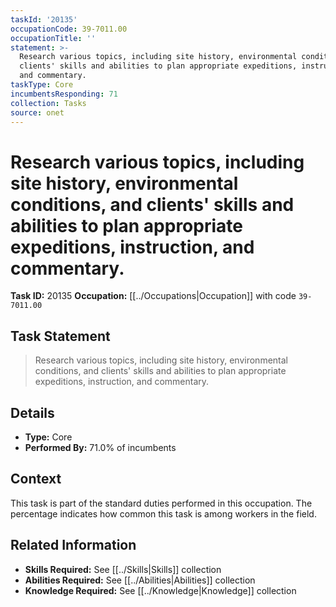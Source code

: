 ```yaml
---
taskId: '20135'
occupationCode: 39-7011.00
occupationTitle: ''
statement: >-
  Research various topics, including site history, environmental conditions, and
  clients' skills and abilities to plan appropriate expeditions, instruction,
  and commentary.
taskType: Core
incumbentsResponding: 71
collection: Tasks
source: onet
---
```

# Research various topics, including site history, environmental conditions, and clients' skills and abilities to plan appropriate expeditions, instruction, and commentary.

**Task ID:** 20135
**Occupation:** [[../Occupations|Occupation]] with code `39-7011.00`

## Task Statement

> Research various topics, including site history, environmental conditions, and clients' skills and abilities to plan appropriate expeditions, instruction, and commentary.

## Details

- **Type:** Core
- **Performed By:** 71.0% of incumbents

## Context

This task is part of the standard duties performed in this occupation. The percentage indicates how common this task is among workers in the field.

## Related Information

- **Skills Required:** See [[../Skills|Skills]] collection
- **Abilities Required:** See [[../Abilities|Abilities]] collection
- **Knowledge Required:** See [[../Knowledge|Knowledge]] collection
